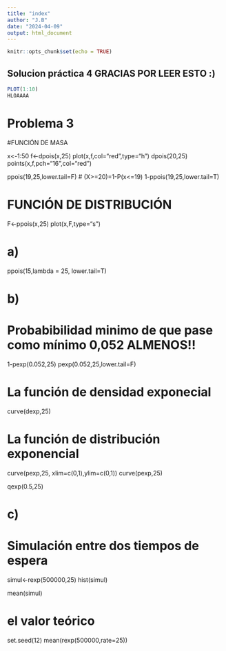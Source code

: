 ---
title: "index"
author: "J.B"
date: "2024-04-09"
output: html_document
---

```{r setup, include=FALSE}
knitr::opts_chunk$set(echo = TRUE)
```

## Solucion práctica  4 GRACIAS POR LEER ESTO :)
```{r}
PLOT(1:10)
HLOAAAA

```

# Problema 3


#FUNCIÓN DE MASA

x<-1:50
f<-dpois(x,25)
plot(x,f,col="red",type="h")
dpois(20,25)
points(x,f,pch="16",col="red")





ppois(19,25,lower.tail=F) # (X>=20)=1-P(x<=19)
1-ppois(19,25,lower.tail=T) 


# FUNCIÓN DE DISTRIBUCIÓN


F<-ppois(x,25)
plot(x,F,type="s")





# a)


ppois(15,lambda = 25, lower.tail=T)



# b)

# Probabibilidad minimo de que pase como mínimo 0,052  ALMENOS!!  

1-pexp(0.052,25)
pexp(0.052,25,lower.tail=F)

# La función de densidad exponecial

curve(dexp,25)

# La función de distribución exponencial 

curve(pexp,25, xlim=c(0,1),ylim=c(0,1))
curve(pexp,25)



qexp(0.5,25)




# c)

# Simulación entre dos tiempos de espera

simul<-rexp(500000,25)
hist(simul)

mean(simul)


# el valor teórico


set.seed(12)
mean(rexp(500000,rate=25))


